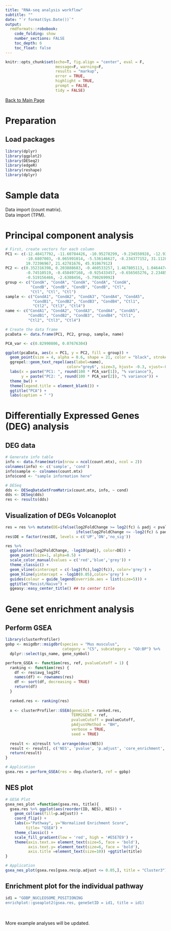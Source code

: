 ```yaml
---
title: "RNA-seq analysis workflow"
subtitle: ""
date: "`r format(Sys.Date())`"
output:  
  rmdformats::robobook: 
    code_folding: show 
    number_sections: FALSE
    toc_depth: 6
    toc_float: false
---
```


```r
knitr::opts_chunk$set(echo=T, fig.align = "center", eval = F,
                      message=F, warning=F,
                      results = "markup",
                      error = TRUE,
                      highlight = TRUE,
                      prompt = FALSE,
                      tidy = FALSE)
```





<a href="index.html">Back to Main Page </a>  

# Preparation  

## Load packages   
```r
library(dplyr)
library(ggplot2)
library(DESeq2)
library(edgeR)
library(reshape)
library(dplyr)
```


# Sample data  

Data import (count matrix).  
Data import (TPM).    

<!-- # Quality control   -->


<!-- # TPM calculation   -->


# Principal component analysis  

```r
# First, create vectors for each column
PC1 <- c(-12.48417792, -11.60784426, -10.95278299, -9.234550928, -12.93624321, 
         -10.6807003, -0.065991014, -5.536146627, -8.234377152, 31.11284796,
         19.72396967, 21.42781676, 45.91067912)
PC2 <- c(0.352316398, 0.203888683, -0.460533257, 1.467805113, 1.046447489, 
         -0.74510519, -0.458497168, -0.925433457, -0.656565276, 2.23485637, 
         -0.519156466, -2.6308456, -5.790269992)
group <- c("CondA", "CondA", "CondA", "CondA", "CondA", 
           "CondB", "CondB", "CondB", "CondB", "Ctl",
           "Ctl", "Ctl", "Ctl")
sample <- c("CondA1", "CondA2", "CondA3", "CondA4", "CondA5", 
            "CondB1", "CondB2", "CondB3", "CondB4", "Ctl1",
            "Ctl2", "Ctl3", "Ctl4")
name <- c("CondA1", "CondA2", "CondA3", "CondA4", "CondA5", 
          "CondB1", "CondB2", "CondB3", "CondB4", "Ctl1",
          "Ctl2", "Ctl3", "Ctl4")

# Create the data frame
pcaData <- data.frame(PC1, PC2, group, sample, name)

PCA_var <- c(0.82990806, 0.07676304)
```

```r
ggplot(pcaData, aes(x = PC1, y = PC2, fill = group)) +
  geom_point(size = 4, alpha = 0.6, shape = 21, color = "black", stroke = 0.5)  +
  ggrepel::geom_text_repel(aes(label=name), 
                           color="grey6", size=3, hjust= -0.3, vjust=-0.3) +
  labs(x = paste("PC1: ", round(100 * PCA_var[1]), "% variance"),
       y = paste("PC2: ", round(100 * PCA_var[2]), "% variance")) +
  theme_bw() +
  theme(legend.title = element_blank()) +
  ggtitle("PCA") +
  labs(caption = " ")
```


# Differentially Expressed Genes (DEG) analysis  

## DEG data   
```r
# Generate info table
info <- data.frame(matrix(nrow = ncol(count.mtx), ncol = 2))
colnames(info) <- c('sample', 'cond')
info$sample <- colnames(count.mtx)
info$cond <- "sample information here"

# DESeq
dds <- DESeqDataSetFromMatrix(count.mtx, info, ~ cond)
dds <- DESeq(dds)
res <- results(dds)
```


## Visualization of DEGs Volcanoplot    
```r
res = res %>% mutate(DE=ifelse(log2FoldChange >= log2(fc) & padj < pval, 'UP',
                               ifelse(log2FoldChange <= -log2(fc) & padj < pval, 'DN','no_sig')))
res$DE = factor(res$DE, levels = c('UP','DN','no_sig'))

res %>% 
  ggplot(aes(log2FoldChange, -log10(padj), color=DE)) + 
  geom_point(size=1, alpha=0.5) + 
  scale_color_manual(values = c('red','blue','grey')) +
  theme_classic() +
  geom_vline(xintercept = c(-log2(fc),log2(fc)), color='grey') +
  geom_hline(yintercept = -log10(0.05),color='grey') +
  guides(colour = guide_legend(override.aes = list(size=5))) +
  ggtitle("Resist/Naive") +
  ggeasy::easy_center_title() ## to center title

```




# Gene set enrichment analysis {.tabset}

## Perform GSEA  
```r
library(clusterProfiler)
gobp <- msigdbr::msigdbr(species = "Mus musculus", 
                         category = "C5", subcategory = "GO:BP") %>% 
  dplyr::select(gs_name, gene_symbol)

perform_GSEA <- function(res, ref, pvalueCutoff = 1) {
  ranking <- function(res) {
    df <- res$avg_log2FC
    names(df) <- rownames(res)
    df <- sort(df, decreasing = TRUE)
    return(df)
  }
  
  ranked.res <- ranking(res)
  
  x <- clusterProfiler::GSEA(geneList = ranked.res,
                             TERM2GENE = ref,
                             pvalueCutoff = pvalueCutoff,
                             pAdjustMethod = "BH",
                             verbose = TRUE,
                             seed = TRUE)
  
  result <- x@result %>% arrange(desc(NES))
  result <- result[, c('NES', 'pvalue', 'p.adjust', 'core_enrichment', 'ID')]
  return(result)
}

# Application 
gsea.res = perform_GSEA(res = deg.cluster3, ref = gpbp)

```


## NES plot  
```r
# GESA Plot 
gsea_nes_plot =function(gsea.res, title){
  gsea.res %>% ggplot(aes(reorder(ID, NES), NES)) +
    geom_col(aes(fill=p.adjust)) +
    coord_flip() +
    labs(x="Pathway", y="Normalized Enrichment Score",
         title= "GSEA") + 
    theme_classic() +
    scale_fill_gradient(low = 'red', high = '#E5E7E9') +
    theme(axis.text.x= element_text(size=5, face = 'bold'),
          axis.text.y= element_text(size=6, face = 'bold'), 
          axis.title =element_text(size=10)) +ggtitle(title)
}

# Application 
gsea_nes_plot(gsea.res[gsea.res$p.adjust <= 0.05,], title = "Cluster3")
```


## Enrichment plot for the individual pathway  

```r
id1 = "GOBP_NUCLEOSOME_POSITIONING 
enrichplot::gseaplot2(gsea.res, geneSetID = id1, title = id1)

```


<br><br>
More example analyses will be updated.  

<br><br>

